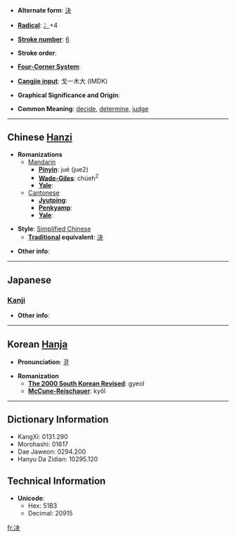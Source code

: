 * '''Alternate form''': [[決]]

* '''[[Wiktionary:Chinese radical index| Radical]]''': [[Wiktionary:Chinese radical index 冫|冫]]+4

* '''[[Wiktionary:Chinese total strokes index|Stroke number]]''': [[Wiktionary:Chinese total strokes index 6|6]]

* '''Stroke order''': 

* '''[[Wiktionary:Chinese four corner index|Four-Corner System]]''': 

* '''[[Wiktionary:Chinese Cangjie index|Cangjie input]]''': 戈一木大 (IMDK)

* '''Graphical Significance and Origin''': 

* '''Common Meaning''': [[decide]], [[determine]], [[judge]]

----

== Chinese [[Hanzi]] ==

* '''Romanizations'''
** [[Mandarin]]
*** '''[[Pinyin]]''': jué (jue2)
*** '''[[Wade-Giles]]''': chüeh<sup>2</sup>
*** '''[[Yale]]''': 
**[[Cantonese]]
***'''[[Jyutping]]''':
***'''[[Penkyamp]]''': 
***'''[[Yale]]''': 

* '''Style''': [[Simplified Chinese]] 
** '''[[Traditional Chinese|Traditional]] equivalent''': [[決]]

* '''Other info''': 

----

==Japanese==

===[[Kanji]]===
{{kanji|on readings=[[けつ]] (ketsu), [[けち]] (kechi)
|kun readings=[[きめる]] (kimeru), [[さく]] (saku)
}}

* '''Other info''':  

----

== Korean [[Hanja]] ==

* '''Pronunciation''': [[결]]

* '''Romanization'''
** '''[[The 2000 South Korean Revised Romanization|The 2000 South Korean Revised]]''': gyeol
** '''[[McCune-Reischauer]]''': kyŏl

----

== Dictionary Information ==

* KangXi: 0131.290
* Morohashi: 01617
* Dae Jaweon: 0294.200
* Hanyu Da Zidian: 10295.120

== Technical Information ==

* '''Unicode''':
** Hex: 51B3
** Decimal: 20915

[[fr:决]]